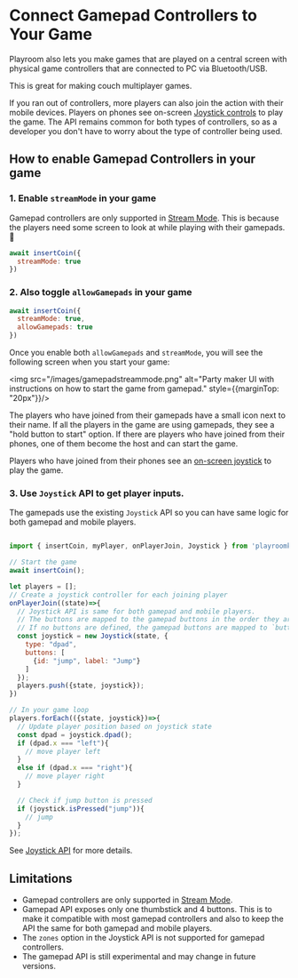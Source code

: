 
# Connect Gamepad Controllers to Your Game
<div style={{
  background: "url('/images/m4.png') no-repeat center center",
  backgroundSize: "contain",
  backgroundColor: "#000",
  width: "100%", 
  display: "block",
  height: "400px",
  marginTop: '20px;'
  }}></div>

Playroom also lets you make games that are played on a central screen with physical game controllers that are connected to PC via Bluetooth/USB.

This is great for making couch multiplayer games.

If you ran out of controllers, more players can also join the action with their mobile devices. Players on phones see on-screen [Joystick controls](/multiplayer/joystick) to play the game. The API remains common for both types of controllers, so as a developer you don't have to worry about the type of controller being used.

## How to enable Gamepad Controllers in your game

### 1. Enable `streamMode` in your game

Gamepad controllers are only supported in [Stream Mode](/multiplayer/stream). This is because the players need some screen to look at while playing with their gamepads. 🙂

```js
await insertCoin({
  streamMode: true
})
```

### 2. Also toggle `allowGamepads` in your game

```js
await insertCoin({
  streamMode: true,
  allowGamepads: true
})
```

Once you enable both `allowGamepads` and `streamMode`, you will see the following screen when you start your game:

<img src="/images/gamepadstreammode.png" alt="Party maker UI with instructions on how to start the game from gamepad." style={{marginTop: "20px"}}/>

The players who have joined from their gamepads have a small icon next to their name. If all the players in the game are using gamepads, they see a "hold button to start" option. If there are players who have joined from their phones, one of them become the host and can start the game.

Players who have joined from their phones see an [on-screen joystick](/multiplayer/joystick#angular-with-buttons) to play the game.

### 3. Use `Joystick` API to get player inputs.

The gamepads use the existing `Joystick` API so you can have same logic for both gamepad and mobile players.

```js

import { insertCoin, myPlayer, onPlayerJoin, Joystick } from 'playroomkit';

// Start the game
await insertCoin();

let players = [];
// Create a joystick controller for each joining player
onPlayerJoin((state)=>{
  // Joystick API is same for both gamepad and mobile players.
  // The buttons are mapped to the gamepad buttons in the order they are defined.
  // If no buttons are defined, the gamepad buttons are mapped to `button1`, `button2`, etc.
  const joystick = new Joystick(state, {
    type: "dpad",
    buttons: [
      {id: "jump", label: "Jump"}
    ]
  });
  players.push({state, joystick});
})

// In your game loop
players.forEach(({state, joystick})=>{
  // Update player position based on joystick state
  const dpad = joystick.dpad();
  if (dpad.x === "left"){
    // move player left
  }
  else if (dpad.x === "right"){
    // move player right
  }

  // Check if jump button is pressed
  if (joystick.isPressed("jump")){
    // jump
  }
});

```

See [Joystick API](/multiplayer/joystick) for more details.

## Limitations

- Gamepad controllers are only supported in [Stream Mode](/multiplayer/stream).
- Gamepad API exposes only one thumbstick and 4 buttons. This is to make it compatible with most gamepad controllers and also to keep the API the same for both gamepad and mobile players.
- The `zones` option in the Joystick API is not supported for gamepad controllers.
- The gamepad API is still experimental and may change in future versions.
